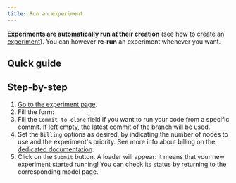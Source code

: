 ```yaml
---
title: Run an experiment
---
```


**Experiments are automatically run at their creation** (see how to [create an experiment](create-an-experiment)). You can however **re-run** an experiment whenever you want.

## Quick guide
<VideoPlayer src="https://storage.googleapis.com/cdn.csquare.run/docs/webm/re-run-an-experiment.webm" />

## Step-by-step
1. [Go to the experiment page](go-to-the-experiment-page).
2. Fill the form:
 1. Fill the `Commit to clone` field if you want to run your code from a specific commit. If left empty, the latest commit of the branch will be used.
 2. Set the `Billing` options as desired, by indicating the number of nodes to use and the experiment's priority. See more info about billing on the [dedicated documentation](../../datasets/resources/billing).
3. Click on the `Submit` button. A loader will appear: it means that your new experiment started running! You can check its status by returning to the corresponding model page.